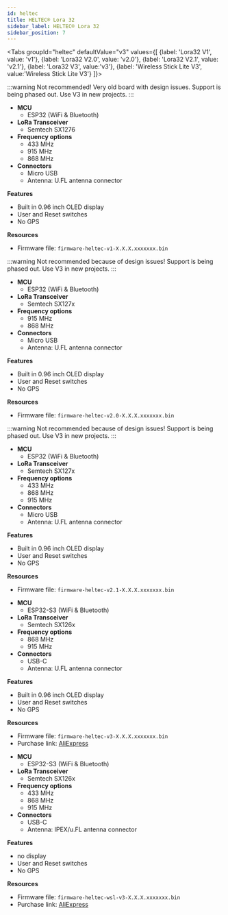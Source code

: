 ```yaml
---
id: heltec
title: HELTEC® Lora 32
sidebar_label: HELTEC® Lora 32
sidebar_position: 7
---
```



<Tabs
groupId="heltec"
defaultValue="v3"
values={[
{label: 'Lora32 V1', value: 'v1'},
{label: 'Lora32 V2.0', value: 'v2.0'},
{label: 'Lora32 V2.1', value: 'v2.1'},
{label: 'Lora32 V3', value:'v3'},
{label: 'Wireless Stick Lite V3', value:'Wireless Stick Lite V3'}
]}>
<TabItem value="v1">

:::warning
Not recommended! Very old board with design issues. Support is being phased out. Use V3 in new projects.
:::

- **MCU** 
  - ESP32 (WiFi & Bluetooth)
- **LoRa Transceiver**
  - Semtech SX1276
- **Frequency options**
  - 433 MHz
  - 915 MHz
  - 868 MHz
- **Connectors**
  - Micro USB
  - Antenna: U.FL antenna connector

**Features**
- Built in 0.96 inch OLED display
- User and Reset switches
- No GPS

**Resources**
- Firmware file: `firmware-heltec-v1-X.X.X.xxxxxxx.bin`

</TabItem>
<TabItem value="v2.0">

:::warning
Not recommended because of design issues! Support is being phased out. Use V3 in new projects.
:::

- **MCU** 
  - ESP32 (WiFi & Bluetooth)
- **LoRa Transceiver**
  - Semtech SX127x
- **Frequency options**
  - 915 MHz
  - 868 MHz
- **Connectors**
  - Micro USB
  - Antenna: U.FL antenna connector

**Features**
- Built in 0.96 inch OLED display
- User and Reset switches
- No GPS

**Resources**
- Firmware file: `firmware-heltec-v2.0-X.X.X.xxxxxxx.bin`

</TabItem>
<TabItem value="v2.1">

:::warning
Not recommended because of design issues! Support is being phased out. Use V3 in new projects.
:::

- **MCU** 
  - ESP32 (WiFi & Bluetooth)
- **LoRa Transceiver**
  - Semtech SX127x
- **Frequency options**
  - 433 MHz
  - 868 MHz
  - 915 MHz
- **Connectors**
  - Micro USB
  - Antenna: U.FL antenna connector

**Features**
- Built in 0.96 inch OLED display
- User and Reset switches
- No GPS

**Resources**
- Firmware file: `firmware-heltec-v2.1-X.X.X.xxxxxxx.bin`

</TabItem>
<TabItem value="v3">

- **MCU** 
  - ESP32-S3 (WiFi & Bluetooth)
- **LoRa Transceiver**
  - Semtech SX126x
- **Frequency options**
  - 868 MHz
  - 915 MHz
- **Connectors**
  - USB-C
  - Antenna: U.FL antenna connector

**Features**
- Built in 0.96 inch OLED display
- User and Reset switches
- No GPS

**Resources**
- Firmware file: `firmware-heltec-v3-X.X.X.xxxxxxx.bin`
- Purchase link: [AliExpress](https://www.aliexpress.com/item/1005004823000595.html)

</TabItem>
<TabItem value="Wireless Stick Lite V3">

- **MCU** 
  - ESP32-S3 (WiFi & Bluetooth)
- **LoRa Transceiver**
  - Semtech SX126x
- **Frequency options**
  - 433 MHz
  - 868 MHz
  - 915 MHz
- **Connectors**
  - USB-C
  - Antenna: IPEX/u.FL antenna connector

**Features**
- no display
- User and Reset switches
- No GPS

**Resources**
- Firmware file: `firmware-heltec-wsl-v3-X.X.X.xxxxxxx.bin`
- Purchase link: [AliExpress](https://www.aliexpress.com/item/1005004839521502.html)

</TabItem>
</Tabs>
